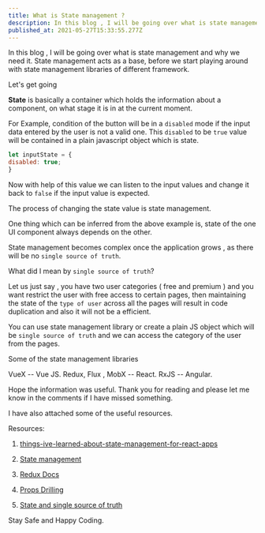 ```yaml
---
title: What is State management ? 
description: In this blog , I will be going over what is state management and why we need it. State management act...
published_at: 2021-05-27T15:33:55.277Z
---
```


In this blog , I will be going over what is state management and why we need it. State management acts as a base, before we start playing around with state management libraries of different framework.

Let's get going

**State** is basically a container which holds the information about a component, on what stage it is in at the current moment. 

For Example, condition of the button will be in a `disabled` mode if the input data entered by the user is not a valid one. This `disabled` to be `true` value will be contained in a plain javascript object which is state. 

```javascript
let inputState = {
disabled: true;
}
```

Now with help of this value we can listen to the input values and change it back to `false` if the input value is expected. 

The process of changing the state value is state management. 

One thing which can be inferred from the above example is, state of the one UI component always depends on the other. 

State management becomes complex once the application grows , as there will be no `single source of truth`.

What did I mean by `single source of truth`? 

Let us just say , you have two user categories ( free and premium ) and you want restrict the user with free access to certain pages, then maintaining the state of the `type of user`  across all the pages will result in code duplication and also it will not be a efficient. 

You can use state management library or create a plain JS object which will be `single source of truth` and we can access the category of the user from the pages. 

Some of the state management libraries 

VueX -- Vue JS.
Redux, Flux , MobX -- React.
RxJS -- Angular. 

Hope the information was useful. Thank you for reading and please let me know in the comments if I have missed something. 

I have also attached some of the useful resources. 

Resources:

1. [things-ive-learned-about-state-management-for-react-apps](https://medium.com/@veeralpatel/things-ive-learned-about-state-management-for-react-apps-174b8bde87fb)

2. [State management](https://en.wikipedia.org/wiki/State_management#:~:text=State%20management%20refers%20to%20the,in%20a%20graphical%20user%20interface.&text=Examples%20of%20state%20management%20libraries,js%20JavaScript%20framework.)

3. [Redux Docs](https://redux.js.org/)

4. [Props Drilling](https://kentcdodds.com/blog/prop-drilling)

5. [State and single source of truth](http://www.hackingwithreact.com/read/1/12/state-and-the-single-source-of-truth) 

Stay Safe and Happy Coding. 


 
